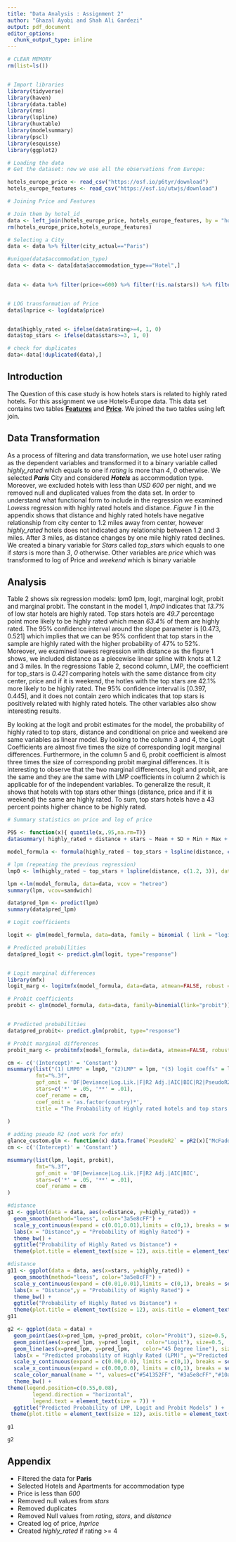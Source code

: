 ```yaml
---
title: "Data Analysis : Assignment 2"
author: "Ghazal Ayobi and Shah Ali Gardezi"
output: pdf_document
editor_options: 
  chunk_output_type: inline
---
```


```r
# CLEAR MEMORY
rm(list=ls())


# Import libraries
library(tidyverse)
library(haven)
library(data.table)
library(rms)
library(lspline)
library(huxtable)
library(modelsummary)
library(pscl)
library(esquisse)
library(ggplot2)


```


```r
# Loading the data
# Get the dataset: now we use all the observations from Europe:

hotels_europe_price <- read_csv("https://osf.io/p6tyr/download")
hotels_europe_features <- read_csv("https://osf.io/utwjs/download")
```

```r
# Joining Price and Features

# Join them by hotel_id
data <- left_join(hotels_europe_price, hotels_europe_features, by = "hotel_id")
rm(hotels_europe_price,hotels_europe_features)
```


```r
# Selecting a City
data <- data %>% filter(city_actual=="Paris")

#unique(data$accommodation_type)
data <- data <- data[data$accommodation_type=="Hotel",]
 

data <- data %>% filter(price<=600) %>% filter(!is.na(stars)) %>% filter(!is.na(distance)) %>% filter(!is.na(rating))


# LOG transformation of Price
data$lnprice <- log(data$price)


data$highly_rated <- ifelse(data$rating>=4, 1, 0)
data$top_stars <- ifelse(data$stars>=3, 1, 0)

# check for duplicates
data<-data[!duplicated(data),]
```

## Introduction

The Question of this case study is how hotels stars is related to highly rated hotels. For this assignment we use Hotels-Europe data. This data set contains two tables [**Features**](https://osf.io/utwjs/download) and [**Price**](https://osf.io/p6tyr/download). We joined the two tables using left join. 

## Data Transformation

As a process of filtering and data transformation, we use hotel user rating as the dependent variables and transformed it to a binary variable called _highly_rated_ which equals to one if _rating_ is more than _4_, _0_ otherwise.  We selected _**Paris**_ City and considered _**Hotels**_ as accommodation type. Moreover, we excluded hotels with less than _USD 600_ per night, and we removed null and duplicated values from the data set. 
In order to understand what functional form to include in the regression we examined _Lowess_ regression with highly rated hotels and distance. _Figure 1_ in the appendix shows that distance and highly rated hotels have negative relationship from city center to 1.2 miles away from center, however _highly_rated_ hotels does not indicated any relationship between 1.2 and 3 miles. After 3 miles, as distance changes by one mile highly rated  declines. We created a binary variable for _Stars_ called _top_stars_ which equals to one if _stars_ is more than _3_, _0_ otherwise. Other variables are _price_ which was transformed to log of Price and _weekend_ which is binary variable

## Analysis

Table 2 shows six regression models: lpm0 lpm, logit, marginal logit, probit and marginal probit. The constant in the model 1, _lmp0_ indicates that _13.7%_ of low star hotels are highly rated. Top stars hotels are _49.7_ percentage point more likely to be highly rated which mean _63.4%_ of them are highly rated. The 95% confidence interval around the slope parameter is [0.473, 0.521] which implies that we can be 95% confident that top stars in the sample are highly rated with the higher probability of 47% to 52%. 
Moreover, we examined lowess regression with distance as the figure 1 shows, we included distance as a piecewise linear spline with knots at 1.2 and 3 miles. In the regressions Table 2, second column, LMP, the coefficient for top_stars is _0.421_ comparing hotels with the same distance from city center, price and if it is weekend, the hotles with the top stars are 42.1% more likely to be highly rated. The 95% confidence interval is [0.397, 0.445], and it does not contain zero which indicates that top stars is positively related with highly rated hotels.
The other variables also show interesting results. 

By looking at the logit and probit estimates for the model, the probability of highly rated to top stars, distance and conditional on price and weekend are same variables as linear model. By looking to the column 3 and 4, the Logit Coefficients are almost five times the size of corresponding logit marginal differences. Furthermore, in the column 5 and 6, probit coefficient is almost three times the size of corresponding probit marginal differences. It is interesting to observe that the two marginal differences, logit and probit, are the same and they are the same with LMP coefficients in column 2 which is applicable for of the independent variables. To generalize the result, it shows that hotels with top stars other things (distance, price and if it is weekend) the same are highly rated. To sum, top stars hotels have a 43 percent points higher chance to be highly rated.  

```r

# Summary statistics on price and log of price

P95 <- function(x){ quantile(x,.95,na.rm=T)}
datasummary( highly_rated + distance + stars ~ Mean + SD + Min + Max + Median + P95 + N , data = data, title = "Summary Statistics" )


```



```r
model_formula <- formula(highly_rated ~ top_stars + lspline(distance, c(1.2, 3)) + lnprice + weekend )
```


```r

# lpm (repeating the previous regression)
lmp0 <- lm(highly_rated ~ top_stars + lspline(distance, c(1.2, 3)), data=data)

lpm <-lm(model_formula, data=data, vcov = "hetreo")
summary(lpm, vcov=sandwich)

data$pred_lpm <- predict(lpm)
summary(data$pred_lpm)

```


```r
# Logit coefficients

logit <- glm(model_formula, data=data, family = binomial ( link = "logit"))

# Predicted probabilities 
data$pred_logit <- predict.glm(logit, type="response")


# Logit marginal differences
library(mfx)
logit_marg <- logitmfx(model_formula, data=data, atmean=FALSE, robust = T)

```


```r

# Probit coefficients
probit <- glm(model_formula, data=data, family=binomial(link="probit"))


# Predicted probabilities 
data$pred_probit<- predict.glm(probit, type="response") 

# Probit marginal differences
probit_marg <- probitmfx(model_formula, data=data, atmean=FALSE, robust = T)

```



```r
cm <- c('(Intercept)' = 'Constant')
msummary(list("(1) LMP0" = lmp0, "(2)LMP" = lpm, "(3) logit coeffs" = logit, "(4) logit Marg" = logit_marg, "(5) Probit" = probit, "(6) Probit Marg" = probit_marg),
         fmt="%.3f",
         gof_omit = 'DF|Deviance|Log.Lik.|F|R2 Adj.|AIC|BIC|R2|PseudoR2',
         stars=c('*' = .05, '**' = .01),
         coef_rename = cm,
         coef_omit = 'as.factor(country)*',
         title = "The Probability of Highly rated hotels and top stars - LMP, Logit, and Probit models"
         
)
```



```r
# adding pseudo R2 (not work for mfx)
glance_custom.glm <- function(x) data.frame(`PseudoR2` = pR2(x)["McFadden"])
cm <- c('(Intercept)' = 'Constant')

msummary(list(lpm, logit, probit),
         fmt="%.3f",
         gof_omit = 'DF|Deviance|Log.Lik.|F|R2 Adj.|AIC|BIC',
         stars=c('*' = .05, '**' = .01),
         coef_rename = cm
)
```



```r

#distance
g1 <- ggplot(data = data, aes(x=distance, y=highly_rated)) +
  geom_smooth(method="loess", color="3a5e8cFF") +
  scale_y_continuous(expand = c(0.01,0.01),limits = c(0,1), breaks = seq(0,1,0.2), labels = scales::percent) +
  labs(x = "Distance",y = "Probability of Highly Rated") +
  theme_bw() +
  ggtitle("Probability of Highly Rated vs Distance") +
  theme(plot.title = element_text(size = 12), axis.title = element_text(size=8) )

```

```r
#distance
g11 <- ggplot(data = data, aes(x=stars, y=highly_rated)) +
  geom_smooth(method="loess", color="3a5e8cFF") +
  scale_y_continuous(expand = c(0.01,0.01),limits = c(0,1), breaks = seq(0,1,0.2), labels = scales::percent) +
  labs(x = "Distance",y = "Probability of Highly Rated") +
  theme_bw() +
  ggtitle("Probability of Highly Rated vs Distance") +
  theme(plot.title = element_text(size = 12), axis.title = element_text(size=8) )
g11
```


```r
g2 <- ggplot(data = data) +
  geom_point(aes(x=pred_lpm, y=pred_probit, color="Probit"), size=0.5,  shape=16) +
  geom_point(aes(x=pred_lpm, y=pred_logit,  color="Logit"), size=0.5,  shape=16) +
  geom_line(aes(x=pred_lpm, y=pred_lpm,    color="45 Degree line"), size=0.5) +
  labs(x = "Predicted probability of Highly Rated (LPM)", y="Predicted probability")+
  scale_y_continuous(expand = c(0.00,0.0), limits = c(0,1), breaks = seq(0,1,0.2)) +
  scale_x_continuous(expand = c(0.00,0.0), limits = c(0,1), breaks = seq(0,1,0.2)) +
  scale_color_manual(name = "", values=c("#541352FF", "#3a5e8cFF","#10a53dFF")) +
  theme_bw() +
theme(legend.position=c(0.55,0.08),
        legend.direction = "horizontal",
        legend.text = element_text(size = 7)) + 
  ggtitle("Predicted Probability of LMP, Logit and Probit Models" ) +
 theme(plot.title = element_text(size = 12), axis.title = element_text(size=8) )  

```



```r
g1

g2
```


## Appendix

- Filtered the data for **Paris**
- Selected Hotels and Apartments for accommodation type
- Price is less than _*600*_
- Removed null values from _stars_
- Removed duplicates
- Removed Null values from _rating_, _stars_, and _distance_
- Created log of price, _lnprice_
- Created _highly_rated_ if rating >= 4

